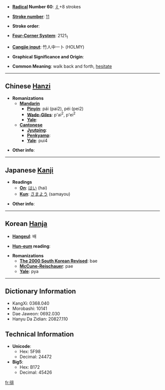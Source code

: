 * '''[[Wiktionary:Chinese radical index| Radical]] Number 60''': [[Wiktionary:Chinese radical index 彳|彳]]+8 strokes

* '''[[Wiktionary:Chinese total strokes index|Stroke number]]''': [[Wiktionary:Chinese total strokes index 11|11]]

* '''Stroke order''': 

* '''[[Wiktionary:Chinese four corner index|Four-Corner System]]''': 2121<sub>1</sub>

* '''[[Wiktionary:Chinese Cangjie index|Cangjie input]]''': 竹人中一卜 (HOLMY)

* '''Graphical Significance and Origin''': 

* '''Common Meaning''': walk back and forth, [[hesitate]]

----

== Chinese [[Hanzi]] ==

* '''Romanizations'''
** '''[[Mandarin]]'''
*** '''[[Pinyin]]''': pái (pai2), péi (pei2)
*** '''[[Wade-Giles]]''': p'ai<sup>2</sup>, p'ei<sup>2</sup>
*** '''[[Yale]]''': 
** '''[[Cantonese]]'''
*** '''[[Jyutping]]''':
*** '''[[Penkyamp]]''': 
*** '''[[Yale]]''': pui4

* '''Other info''': 

----

== Japanese [[Kanji]] ==

* '''Readings'''
** '''[[On]]''': [[はい]] (hai)
** '''[[Kun]]''': [[さまよう]] (samayou)

* '''Other info''':  

----

== Korean [[Hanja]] ==

* '''[[Hangeul]]''': 배

* '''[[Hun-eum]] reading''': 

* '''Romanizations'''
** '''[[The 2000 South Korean Revised Romanization|The 2000 South Korean Revised]]''': bae
** '''[[McCune-Reischauer]]''': pae
** '''[[Yale]]''': pya

----

== Dictionary Information ==

* KangXi: 0368.040
* Morobashi: 10141
* Dae Jaweon: 0692.030
* Hanyu Da Zidian: 20827.110

== Technical Information ==

* '''Unicode''':
** Hex: 5F98
** Decimal: 24472
* '''Big5''':
** Hex: B172
** Decimal: 45426

[[fr:徘]]
